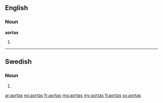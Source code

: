 ==English==

===Noun===
'''aortas'''

# {{plural of|aorta}}

----

==Swedish==

===Noun===
{{infl|sv|noun form}}

# {{sv-noun-form-indef-gen|aorta}}

[[ar:aortas]]
[[eo:aortas]]
[[fr:aortas]]
[[mg:aortas]]
[[my:aortas]]
[[fi:aortas]]
[[sv:aortas]]